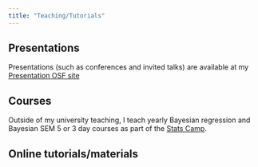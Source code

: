 ```yaml
---
title: "Teaching/Tutorials"
---
```


## Presentations

Presentations (such as conferences and invited talks) are available at my [Presentation OSF site](https://osf.io/2vw58/)

## Courses

Outside of my university teaching, I teach yearly Bayesian regression and Bayesian SEM 5 or 3 day courses as part of the [Stats Camp](https://www.statscamp.org/).


## Online tutorials/materials